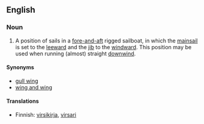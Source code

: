 ==English==

===Noun===
{{en-noun}}

# {{context|nautical|lang=en}} A position of sails in a [[fore-and-aft]] rigged sailboat, in which the [[mainsail]] is set to the [[leeward]] and the [[jib]] to the [[windward]]. This position may be used when running (almost) straight [[downwind]].

====Synonyms====
* [[gull wing]]
* [[wing and wing]]

====Translations====
{{trans-top|sail positioning}}
* Finnish: [[virsikirja]], [[virsari]]
{{trans-mid}}
{{trans-bottom}}